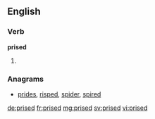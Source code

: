 ==English==

===Verb===
'''prised'''

# {{en-past of|prise}}

===Anagrams===
* [[prides#English|prides]], [[risped#English|risped]], [[spider#English|spider]], [[spired#English|spired]]

[[de:prised]]
[[fr:prised]]
[[mg:prised]]
[[sv:prised]]
[[vi:prised]]